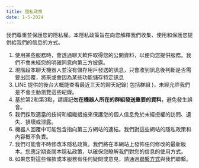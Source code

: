 ```yaml
---
title: 隱私政策
date: 1-5-2024
---
```


我們尊重並保護您的隱私權。本隱私政策旨在向您解釋我們收集、使用和保護您提供給我們的信息的方式。

1. 使用某些服務時，會透過聊天軟件取得您的公開資料，以便向您提供服務。我們不會未經您的明確同意向第三方披露。
2. 現階段本聊天機器人並沒有儲存用戶發送的訊息，只會收到訊息後判斷是否需要出回覆，將來或會因為某些功能儲存特定訊息
3. LINE 提供的後台大概能查看最近三天的聊天紀錄( 包括群組 )，未經允許我們是不會主動瀏覽這些紀錄。
4. 基於第2和第3點，請謹記**勿在機器人所在的群組發送重要的資料**，避免發生誤會。
5. 我們採取適當的技術和組織措施來保護您的個人信息免於未經授權的訪問、遺失、損壞或泄露。
6. 機器人回覆中可能包含指向第三方網站的連結。我們對這些網站的隱私政策和內容概不負責。
7. 我們可能會不時修改本隱私政策。我們將在本網站上發佈任何修改的最新版本。您應定期查閱本隱私政策，以確保您瞭解我們對您的信息的使用方式。
8. 如果您對這些條款或本服務有任何疑問或意見，請通過[聯繫方式](/contact)與我們聯繫。
